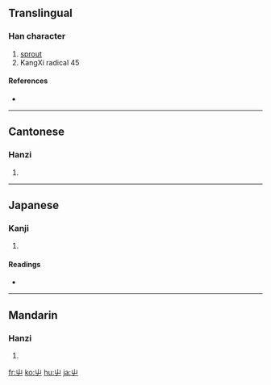 ==Translingual==

===Han character===
{{Han char|rn=45|rad=屮|as=00|sn=3|four=2240<sub>7</sub>|canj=山中 (UL)}}

# [[sprout]]
# KangXi radical 45

====References====
* {{Han ref|kx=0304.100|dkj=07826|dj=0603.040|hdz=21021.030|uh=5C6E|ud=23662|bh=C94B|bd=51531}}

----

==Cantonese==

===Hanzi===
{{yue-hanzi|jyut=|y=chit3}}

# {{defn|Cantonese}}

----

==Japanese==

===Kanji===
{{ja-kanji|grade=|rs=屮00}}

# {{defn|Japanese}}

====Readings====
* {{ja-readings|on=[[さ]] (sa)|kun=[[ひだり]] (hidari), [[ひだりて]] (hidarite)}}

----

==Mandarin==

===Hanzi===
{{cmn-hanzi|pin=[[chè]] ([[che4]])|wg=ch'e<sup>4</sup>}}

# {{defn|Mandarin}}

[[fr:屮]]
[[ko:屮]]
[[hu:屮]]
[[ja:屮]]